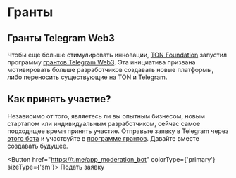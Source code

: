 

# Гранты

## Гранты Telegram Web3

Чтобы еще больше стимулировать инновации, [TON Foundation](https://ton.foundation/en) запустил программу [грантов Telegram Web3](http://t.me/toncoin/991). Эта инициатива призвана мотивировать больше разработчиков создавать новые платформы, либо переносить существующие на TON и Telegram.

## Как принять участие?

Независимо от того, являетесь ли вы опытным бизнесом, новым стартапом или индивидуальным разработчиком, сейчас самое подходящее время принять участие. Отправьте заявку в Telegram через [этого бота](https://t.me/app_moderation_bot) и участвуйте в [программе грантов](https://t.me/trendingapps/33). Давайте вместе создавать будущее.

<Button href="https://t.me/app_moderation_bot" colorType={'primary'} sizeType={'sm'}>
  Подать заявку
</Button>

<Feedback />
